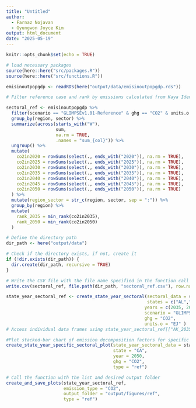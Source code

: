 ```yaml
---
title: "Untitled"
author: 
  - Farnaz Nojavan
  - Gyungwon Joyce Kim
output: html_document
date: "2025-05-19"
---
```


```r
knitr::opts_chunk$set(echo = TRUE)
```


```r
# load necessary packages
source(here::here("src/packages.R"))
source(here::here("src/functions.R"))
```

```r
emisinoutpopgdp <- readRDS(here("output/data/emisinoutpopgdp.rds"))
```


```r
# Filter reference case and rank by emissions calculated from Kaya Identity

sectoral_ref <- emisinoutpopgdp %>%
  filter(scenario == "GLIMPSEv1.01-Reference" & ghg == "CO2" & units.o == "EJ") %>%
  group_by(region, sector) %>%
  summarize(across(starts_with("W"), 
                   sum, 
                   na.rm = TRUE,
                   .names = "sum_{col}")) %>% 
  ungroup() %>% 
  mutate(
    co2in2020 = rowSums(select(., ends_with("2020")), na.rm = TRUE),
    co2in2025 = rowSums(select(., ends_with("2025")), na.rm = TRUE),
    co2in2030 = rowSums(select(., ends_with("2030")), na.rm = TRUE),
    co2in2035 = rowSums(select(., ends_with("2035")), na.rm = TRUE),
    co2in2040 = rowSums(select(., ends_with("2040")), na.rm = TRUE),
    co2in2045 = rowSums(select(., ends_with("2045")), na.rm = TRUE),
    co2in2050 = rowSums(select(., ends_with("2050")), na.rm = TRUE)
  ) %>% 
  mutate(region_sector = str_c(region, sector, sep = ":")) %>% 
  group_by(region) %>% 
  mutate(
    rank_2035 = min_rank(co2in2035),
    rank_2050 = min_rank(co2in2050)
  )

# Define the directory path
dir_path <- here("output/data")

# Check if the directory exists, if not, create it
if (!dir.exists(dir_path)) {
  dir.create(dir_path, recursive = TRUE)
}

# Write the CSV file with the file name specified in the function call
write.csv(sectoral_ref, file.path(dir_path, "sectoral_ref.csv"), row.names = FALSE)
```


```r
state_year_sectoral_ref <- create_state_year_sectoral(sectoral_data = sectoral_ref,
                                                      states = c("AL","CA","NY"), # Note: Change or add states. 
                                                     years = c(2035, 2050), 
                                                     scenario = "GLIMPSEv1.01-Reference", 
                                                     ghg = "CO2",
                                                     units.o = "EJ" )
# Access individual data frames using state_year_sectoral_ref[["AK_2035"]], state_year_sectoral_ref[["CA_2050"]], etc.
```

```r
#Plot stacked-bar chart of emission decomposition factors for specific state and specific year
create_state_year_specific_sectoral_plot(state_year_sectoral_data = state_year_sectoral_ref,
                                         state = "CA",
                                         year = 2050, 
                                         ghg = "CO2",
                                         type = "ref")
```


```r

# Call the function with the list and desired output folder
create_and_save_plots(state_year_sectoral_ref,
                      emission_type = "CO2",
                      output_folder = "output/figures/ref",
                      type = "ref")
```